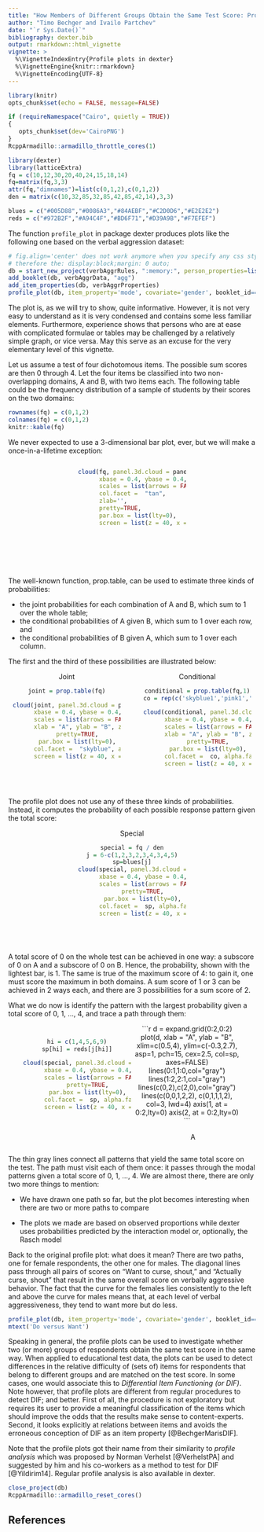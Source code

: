---
title: "How Members of Different Groups Obtain the Same Test Score: Profile Plots in Dexter"
author: "Timo Bechger and Ivailo Partchev"
date: "`r Sys.Date()`"
bibliography: dexter.bib
output: rmarkdown::html_vignette
vignette: >
  %\VignetteIndexEntry{Profile plots in dexter}
  %\VignetteEngine{knitr::rmarkdown}
  %\VignetteEncoding{UTF-8}
---

<style>
img{ border:none;}

div.crop{
  position:relative;
  overflow:hidden;
  width:220px;
  height:220px;
}
div.crop img{
  margin-left: -30px;
  margin-top: -45px;
}
</style>


```{r setup, include=FALSE}
library(knitr)
opts_chunk$set(echo = FALSE, message=FALSE)

if (requireNamespace("Cairo", quietly = TRUE)) 
{
   opts_chunk$set(dev='CairoPNG')
}
RcppArmadillo::armadillo_throttle_cores(1)

library(dexter)
library(latticeExtra)
fq = c(10,12,30,20,40,24,15,18,14)
fq=matrix(fq,3,3)
attr(fq,"dimnames")=list(c(0,1,2),c(0,1,2))
den = matrix(c(10,32,85,32,85,42,85,42,14),3,3)

blues = c("#005D88","#0086A3","#84AEBF","#C2D0D6","#E2E2E2")
reds = c("#972B2F","#A94C4F","#BD6F71","#D39A9B","#F7EFEF")

```

The function `profile_plot` in package dexter produces plots like the following one based on the verbal aggression dataset:

```{r, figProf,  results="hide",fig.height=4,fig.width=4,fig.align='center'}
# fig.align='center' does not work anymore when you specify any css styles
# therefore the: display:block;margin: 0 auto;
db = start_new_project(verbAggrRules, ":memory:", person_properties=list(gender="unknown"))
add_booklet(db, verbAggrData, "agg")
add_item_properties(db, verbAggrProperties)
profile_plot(db, item_property='mode', covariate='gender', booklet_id=='agg')
```


The plot is, as we will try to show, quite informative. However, it is not very easy to understand as it is very condensed and contains some less familiar elements. Furthermore, experience shows that persons who are at ease with complicated formulae or tables may be challenged by a relatively simple graph, or vice versa. May this serve as an excuse for the very elementary level of this vignette.

Let us assume a test of four dichotomous items. The possible sum scores are then 0 through 4. Let the four items be classified into two non-overlapping domains, A and B, with two items each. The following table could be the frequency distribution of a sample of students by their scores on the two domains:

```{r frq}
rownames(fq) = c(0,1,2)
colnames(fq) = c(0,1,2)
knitr::kable(fq)
```



We never expected to use a 3-dimensional bar plot, ever, but we will make a once-in-a-lifetime exception:

<div class='crop' style='margin:auto'>
```{r, fig1, fig.align='center', out.extra='style="margin-left: -30px; margin-top: -45px;"'}
cloud(fq, panel.3d.cloud = panel.3dbars,
      xbase = 0.4, ybase = 0.4, zlim = c(0, max(fq)),
      scales = list(arrows = FALSE, just = "right"), xlab = "A", ylab = "B",
      col.facet =  "tan",
      zlab='',
      pretty=TRUE,
      par.box = list(lty=0),
      screen = list(z = 40, x = -30))
```
</div>

The well-known function, prop.table, can be used to estimate three kinds of probabilities: 

* the joint probabilities for each combination of A and B, which sum to 1 over the whole table;
* the conditional probabilities of A given B, which sum to 1 over each row, and
* the conditional probabilities of B given A, which sum to 1 over each column.

The first and the third of these possibilities are illustrated below:

<div style='text-align:center;margin-top:1em;'>
<div style='display:inline-block;text-align: center;'>
Joint
<div class='crop'>
```{r, fig21,  out.extra='style="margin-left: -30px; margin-top: -50px;"'}
joint = prop.table(fq)

cloud(joint, panel.3d.cloud = panel.3dbars,
      xbase = 0.4, ybase = 0.4, zlim = c(0, 1),
      scales = list(arrows = FALSE, just = "right"), 
      xlab = "A", ylab = "B", zlab ='',
      pretty=TRUE,
      par.box = list(lty=0),
      col.facet =  "skyblue", alpha.facet=.7,
      screen = list(z = 40, x = -30))
```
</div></div>
<div style='display:inline-block;text-align: center;margin-left:3em;'>
Conditional
<div class='crop'>
```{r, fig22,  out.extra='style="margin-left: -30px; margin-top: -50px;"'}

conditional = prop.table(fq,1)
co = rep(c('skyblue1','pink1','springgreen1'),3)

cloud(conditional, panel.3d.cloud = panel.3dbars,
      xbase = 0.4, ybase = 0.4, zlim = c(0, 1),
      scales = list(arrows = FALSE, just = "right"), 
      xlab = "A", ylab = "B", zlab ='',
      pretty=TRUE,
      par.box = list(lty=0),
      col.facet =  co, alpha.facet=.7,
      screen = list(z = 40, x = -30))
```
</div></div></div>

The profile plot does not use any of these three kinds of probabilities. Instead, it computes the probability of each possible response pattern given the total score:

<div style='text-align: center;margin:auto;'>
Special
<div class='crop' style='margin:auto;'>
```{r, fig3, out.extra='style="margin-left: -30px; margin-top: -50px;"'}
special = fq / den
j = 6-c(1,2,3,2,3,4,3,4,5)
sp=blues[j]
cloud(special, panel.3d.cloud = panel.3dbars,
      xbase = 0.4, ybase = 0.4, zlim = c(0, 1),
      scales = list(arrows = FALSE, just = "right"), xlab = "A", ylab = "B",zlab ='',
      pretty=TRUE,
      par.box = list(lty=0),
      col.facet =  sp, alpha.facet=.7,
      screen = list(z = 40, x = -30))
```
</div></div>

A total score of 0 on the whole test can be achieved in one way: a subscore of 0 on A and a subscore of 0 on B. Hence, the probability, shown with the lightest bar, is 1. The same is true of the maximum score of 4: to gain it, one must score the maximum in both domains. A sum score of 1 or 3 can be achieved in 2 ways each, and there are 3 possibilities for a sum score of 2.

What we do now is identify the pattern with the largest probability given a total score of 0, 1, ..., 4, and trace a path through them:

<div style='text-align:center;'>
<div class='crop' style='display:inline-block;'>
```{r, fig41, out.extra='style="margin-left: -30px; margin-top: -50px;"'}
hi = c(1,4,5,6,9)
sp[hi] = reds[j[hi]]

cloud(special, panel.3d.cloud = panel.3dbars,
      xbase = 0.4, ybase = 0.4, zlim = c(0, 1),
      scales = list(arrows = FALSE, just = "right"), xlab = "A", ylab = "B",zlab ='',
      pretty=TRUE,
      par.box = list(lty=0),
      col.facet =  sp, alpha.facet=.7,
      screen = list(z = 40, x = -30))
```
</div>
<div style='display:inline-block;'margin-left:3em;'>
<div class='crop'>
```{r, fig42, out.extra='style="margin-top: -30px;margin-left:0px;"'}
d = expand.grid(0:2,0:2)
plot(d, xlab = "A", ylab = "B", xlim=c(0.5,4), ylim=c(-0.3,2.7), asp=1, pch=15,
     cex=2.5, col=sp, axes=FALSE)
lines(0:1,1:0,col="gray")
lines(1:2,2:1,col="gray")
lines(c(0,2),c(2,0),col="gray")
lines(c(0,0,1,2,2), c(0,1,1,1,2), col=3, lwd=4)
axis(1, at = 0:2,lty=0)
axis(2, at = 0:2,lty=0)

```
</div>
<p style='margin-top: 0px;margin-left: 24px;'>A</p>
</div></div>


The thin gray lines connect all patterns that yield the same total score on the test. The path must visit each of them once: it passes through the modal patterns given a total score of 0, 1, ..., 4. We are almost there, there are only two more things to mention:

* We have drawn one path so far, but the plot becomes interesting when there are two or more paths to compare

* The plots we made are based on observed proportions while dexter uses probabilities predicted by the interaction model or, optionally, the Rasch model

Back to the original profile plot: what does it mean? There are two paths, one for female respondents, the other one for males. The diagonal lines pass through all pairs of scores on "Want to curse, shout, "  and "Actually curse, shout" that result in the same overall score on verbally aggressive behavior. The fact that the curve for the females lies consistently to the left and above the curve for males means that, at each level of verbal aggressiveness, they tend to want more but do less.


```{r, prof_plot2,  fig.height=5, fig.width=5, fig.align='center'}
profile_plot(db, item_property='mode', covariate='gender', booklet_id=='agg', main='Gender')
mtext('Do versus Want')
```


Speaking in general, the profile plots can be used to investigate whether two (or more) groups of respondents obtain the same test score in the same way. When applied to educational test data, the plots can be used to detect differences in the relative difficulty of (sets of) items for respondents that belong to different groups and are matched on the test score. In some cases, one would associate this to *Differential Item Functioning (or DIF)*. Note however, that profile plots are different from regular procedures to detect DIF; and better. First of all, the procedure is not exploratory but requires its user to provide a meaningful classification of the items which should improve the odds that the results make sense to content-experts. Second, it looks explicitly at relations between items and avoids the erroneous conception of DIF as an item property [@BechgerMarisDIF]. 

Note that the profile plots got their name from their similarity to *profile analysis* which was proposed by Norman Verhelst [@VerhelstPA] and suggested by him and his co-workers as a method to test for DIF [@Yildirim14]. Regular profile analysis is also available in dexter. 

```{r, include=FALSE}
close_project(db)
RcppArmadillo::armadillo_reset_cores()
```


## References